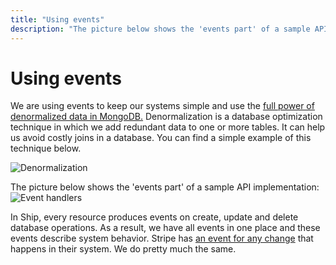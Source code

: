 ```yaml
---
title: "Using events"
description: "The picture below shows the 'events part' of a sample API implementation:"
---
```


# Using events

We are using events to keep our systems simple and use the [full power of denormalized data in MongoDB.](https://www.mongodb.com/blog/post/6-rules-of-thumb-for-mongodb-schema-design-part-2) Denormalization is a database optimization technique in which we add redundant data to one or more tables. It can help us avoid costly joins in a database. You can find a simple example of this technique below.

![Denormalization](/images/denormalization.png)

The picture below shows the 'events part' of a sample API implementation:
![Event handlers](/images/events.png)

In Ship, every resource produces events on create, update and delete database operations. As a result, we have all events in one place and these events describe system behavior. Stripe has [an event for any change](https://stripe.com/docs/api/events/types) that happens in their system. We do pretty much the same.
